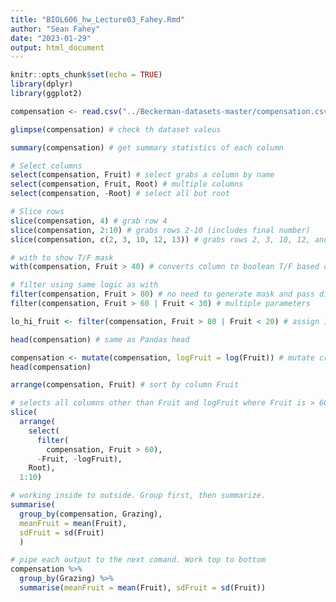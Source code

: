 ```yaml
---
title: "BIOL606_hw_Lecture03_Fahey.Rmd"
author: "Sean Fahey"
date: "2023-01-29"
output: html_document
---
```


```r
knitr::opts_chunk$set(echo = TRUE)
library(dplyr)
library(ggplot2)


```


```r

compensation <- read.csv("../Beckerman-datasets-master/compensation.csv")

glimpse(compensation) # check th dataset valeus

summary(compensation) # get summary statistics of each column

```

```r
# Select columns
select(compensation, Fruit) # select grabs a column by name
select(compensation, Fruit, Root) # multiple columns
select(compensation, -Root) # select all but root

# Slice rows
slice(compensation, 4) # grab row 4
slice(compensation, 2:10) # grabs rows 2-10 (includes final number)
slice(compensation, c(2, 3, 10, 12, 13)) # grabs rows 2, 3, 10, 12, and 13

# with to show T/F mask
with(compensation, Fruit > 40) # converts column to boolean T/F based on value (useful as a mask)

# filter using same logic as with
filter(compensation, Fruit > 80) # no need to generate mask and pass directly. Filter handles this for me.
filter(compensation, Fruit > 60 | Fruit < 30) # multiple parameters

lo_hi_fruit <- filter(compensation, Fruit > 80 | Fruit < 20) # assign it to a value

```


```r
head(compensation) # same as Pandas head 

compensation <- mutate(compensation, logFruit = log(Fruit)) # mutate creates a new column that's transformed from the data given in the dataframe
head(compensation)

arrange(compensation, Fruit) # sort by column Fruit


```


``` r
# selects all columns other than Fruit and logFruit where Fruit is > 60, then sorts ascending by root, then gets first 10 rows
slice(
  arrange(
    select(
      filter(
        compensation, Fruit > 60), 
      -Fruit, -logFruit), 
    Root), 
  1:10) 

```


```r

# working inside to outside. Group first, then summarize.
summarise(
  group_by(compensation, Grazing),
  meanFruit = mean(Fruit),
  sdFruit = sd(Fruit)
  )

# pipe each output to the next comand. Work top to bottom
compensation %>%
  group_by(Grazing) %>%
  summarise(meanFruit = mean(Fruit), sdFruit = sd(Fruit))

```


